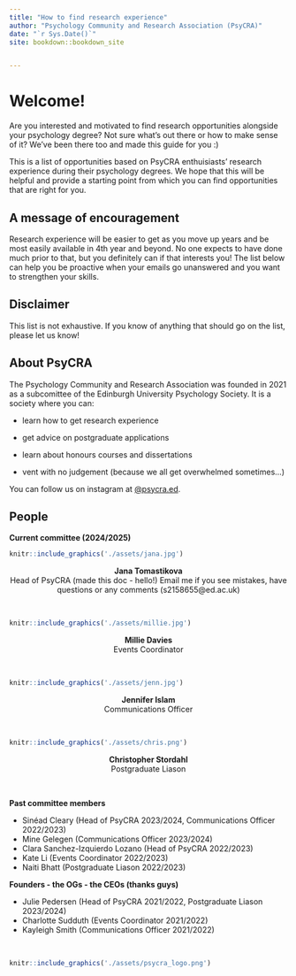 ```yaml
--- 
title: "How to find research experience"
author: "Psychology Community and Research Association (PsyCRA)"
date: "`r Sys.Date()`"
site: bookdown::bookdown_site


---
```



# Welcome!

Are you interested and motivated to find research opportunities alongside your psychology degree? Not sure what's out there or how to make sense of it? We've been there too and made this guide for you :)

This is a list of opportunities based on PsyCRA enthuisiasts' research experience during their psychology degrees. We hope that this will be helpful and provide a starting point from which you can find opportunities that are right for you.

## A message of encouragement

Research experience will be easier to get as you move up years and be most easily available in 4th year and beyond. No one expects to have done much prior to that, but you definitely can if that interests you! The list below can help you be proactive when your emails go unanswered and you want to strengthen your skills.

## Disclaimer

This list is not exhaustive. If you know of anything that should go on the list, please let us know!

## About PsyCRA

The Psychology Community and Research Association was founded in 2021 as a subcomittee of the Edinburgh University Psychology Society. It is a society where you can:

 - learn how to get research experience
 
 - get advice on postgraduate applications
 
 - learn about honours courses and dissertations
 
 - vent with no judgement (because we all get overwhelmed sometimes...)
 
You can follow us on instagram at [@psycra.ed](https://www.instagram.com/psycra.ed/https://www.instagram.com/psycra.ed/).


## People

**Current committee (2024/2025)**
<br>

```r
knitr::include_graphics('./assets/jana.jpg')
```

<center>
**Jana Tomastikova**
<br>
Head of PsyCRA (made this doc - hello!)
Email me if you see mistakes, have questions or any comments (s2158655@ed.ac.uk)
</center>
<br>

```r
knitr::include_graphics('./assets/millie.jpg')
```

<center>
**Millie Davies**
<br>
Events Coordinator
</center>
<br>

```r
knitr::include_graphics('./assets/jenn.jpg')
```

<center>
**Jennifer Islam**
<br>
Communications Officer
</center>
<br>

```r
knitr::include_graphics('./assets/chris.png')
```

<center>
**Christopher Stordahl**
<br>
Postgraduate Liason
</center>
<br>

**Past committee members**

 - Sinéad Cleary (Head of PsyCRA 2023/2024, Communications Officer 2022/2023)
 - Mine Gelegen (Communications Officer 2023/2024)
 - Clara Sanchez-Izquierdo Lozano (Head of PsyCRA 2022/2023)
 - Kate Li (Events Coordinator 2022/2023)
 - Naiti Bhatt (Postgraduate Liason 2022/2023)

**Founders - the OGs - the CEOs (thanks guys)**

  - Julie Pedersen (Head of PsyCRA 2021/2022, Postgraduate Liason 2023/2024)
  - Charlotte Sudduth (Events Coordinator 2021/2022)
  - Kayleigh Smith (Communications Officer 2021/2022)
  
<br>
  
```r
knitr::include_graphics('./assets/psycra_logo.png')
```


